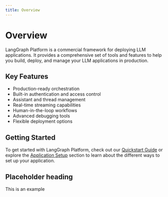 ```yaml
---
title: Overview
---
```


# Overview

LangGraph Platform is a commercial framework for deploying LLM applications. It provides a comprehensive set of tools and features to help you build, deploy, and manage your LLM applications in production.

## Key Features

- Production-ready orchestration
- Built-in authentication and access control
- Assistant and thread management
- Real-time streaming capabilities
- Human-in-the-loop workflows
- Advanced debugging tools
- Flexible deployment options

## Getting Started

To get started with LangGraph Platform, check out our [Quickstart Guide](/langgraph-platform/quickstart) or explore the [Application Setup](/langgraph-platform/app-setup/requirements-txt) section to learn about the different ways to set up your application. 

## Placeholder heading

This is an example